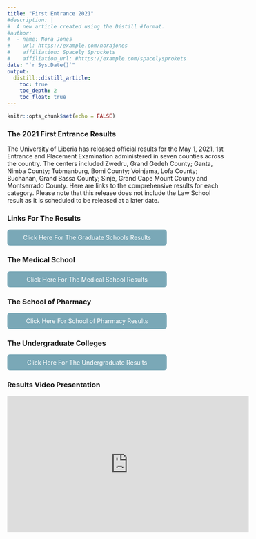 ```yaml
---
title: "First Entrance 2021"
#description: |
#  A new article created using the Distill #format.
#author:
#  - name: Nora Jones 
#    url: https://example.com/norajones
#    affiliation: Spacely Sprockets
#    affiliation_url: #https://example.com/spacelysprokets
date: "`r Sys.Date()`"
output:
  distill::distill_article:
    toc: true
    toc_depth: 2
    toc_float: true
---
```


```r
knitr::opts_chunk$set(echo = FALSE)
```
### The 2021 First Entrance Results

The University of Liberia has released official results for the May 1, 2021, 1st Entrance and Placement Examination administered in seven counties across the country.
The centers included Zwedru, Grand Gedeh County;
Ganta, Nimba County; Tubmanburg, Bomi County; Voinjama, Lofa County; Buchanan, Grand Bassa County; Sinje, Grand Cape Mount County and Montserrado County.
Here are links to the comprehensive results for each category. Please note that this release does not include the Law School result as it is scheduled to be released at a later date. 

### Links For The Results

<html>
  <head>
    <title>Title of the document</title>
    <style>
      .button {
        display: inline-block;
        padding: 10px 20px;
        text-align: center;
        text-decoration: none;
        color: #ffffff;
        background-color: #7aa8b7;
        border-radius: 6px;
        outline: none;
        transition: 0.3s;
      }
      .button:hover {
        background-color: #c2c7c7;
      }
    </style>
  </head>
  <body>
    <a class="button" href="https://l.facebook.com/l.php?u=https%3A%2F%2Fsyr.us%2Fej1%3Ffbclid%3DIwAR2PvXY0JcJvlrX-nO8EkS-hNtxE1517sGcD6UdsQk0SOD9GA3xF1F5bFnI&h=AT2-SjvHXX1UoNHNHVuQURJJ1ueIt_fW_zEse_SwL-B2Q-sfuntKohcGHfYEVYeyWg_uNPCFWkgqDQIkMGI2MDmhTmLqYJK5CmFhQngdiFx8PdIq0bMuIpdD94TPsdeGwhLA9Q4MjQ&__tn__=-UK-R&c[0]=AT0VUOUsF3QCaN0Jnb0vErqZpWGDyML6VE-wJEdRXiNj__MVonSVPWD5KOu8xgj3wKTVT798IvZXk7voayg7tOt6xyzBzExkLH-c_DnLo3YLdgohtX4TGfKzQ2kCLH96bSnfK1tSRd1-44dTs87AwJoSagdyhA">Click Here For The Graduate Schools Results</a>
  </body>
</html>



### The  Medical School

<html>
  <head>
    <title>Title of the document</title>
    <style>
      .button {
        display: inline-block;
        padding: 10px 20px;
        text-align: center;
        text-decoration: none;
        color: #ffffff;
        background-color: #7aa8b7;
        border-radius: 6px;
        outline: none;
        transition: 0.3s;
      }
      .button:hover {
        background-color: #c2c7c7;
      }
    </style>
  </head>
  <body>
    <a class="button" href="https://l.facebook.com/l.php?u=https%3A%2F%2Fsyr.us%2F9vE%3Ffbclid%3DIwAR2LftqJgSGrOCdu0XEp6daq6TpXQ2uzx3KWB32fsJX1ki5Xy_Ep5PtLlgQ&h=AT08Cs-7xsJLBA286m3Y7y-pL88Pw_OhDmw2aBqKnDwXEAG9-6y4EpA2IPsmWfnQlsmXsfsLwVw2I0Y_dohfsPNVcvVifT8am8BpS59Vqo61Y0rsIRxO9UsWijdhYtoF4yOaFI3lrQ&__tn__=-UK-R&c[0]=AT0VUOUsF3QCaN0Jnb0vErqZpWGDyML6VE-wJEdRXiNj__MVonSVPWD5KOu8xgj3wKTVT798IvZXk7voayg7tOt6xyzBzExkLH-c_DnLo3YLdgohtX4TGfKzQ2kCLH96bSnfK1tSRd1-44dTs87AwJoSagdyhA">Click Here For The Medical School Results</a>
  </body>
</html>


### The  School of Pharmacy 


<html>
  <head>
    <title>Title of the document</title>
    <style>
      .button {
        display: inline-block;
        padding: 10px 20px;
        text-align: center;
        text-decoration: none;
        color: #ffffff;
        background-color: #7aa8b7;
        border-radius: 6px;
        outline: none;
        transition: 0.3s;
      }
      .button:hover {
        background-color: #c2c7c7;
      }
    </style>
  </head>
  <body>
    <a class="button" href="https://l.facebook.com/l.php?u=https%3A%2F%2Fsyr.us%2F6hb%3Ffbclid%3DIwAR1K-fT42NKYxyFMU2krTqPH_mz4L-1k-hnKhBHn3m1RQEJWhfJvs029V4E&h=AT1GqmUAm5sw-P1OWAXS8l_aL4mx0_2W7buT23c4TeF-Oys0tJB8_nt-qlOBmNLogAjRlFfoUHB11g3ON4KwTztABGrcNuLbCmUE-uoWDQdqzuyOAceoExOCp9bKY67PSfU5f1d8Rw&__tn__=-UK-R&c[0]=AT0VUOUsF3QCaN0Jnb0vErqZpWGDyML6VE-wJEdRXiNj__MVonSVPWD5KOu8xgj3wKTVT798IvZXk7voayg7tOt6xyzBzExkLH-c_DnLo3YLdgohtX4TGfKzQ2kCLH96bSnfK1tSRd1-44dTs87AwJoSagdyhA">Click Here For School of Pharmacy Results</a>
  </body>
</html>

### The Undergraduate Colleges

<html>
  <head>
    <title>Title of the document</title>
    <style>
      .button {
        display: inline-block;
        padding-left:10px;
        padding-right:10px;
        text-align: center;
        text-decoration: none;
        color: #ffffff;
        background-color: #7aa8b7;
        border-radius: 6px;
        outline: none;
        transition: 0.3s;
      }
      .button:hover {
        background-color: #c2c7c7;
      }
      .button {width: 350px;}
      
    </style>
  </head>
  <body>
    <a class="button" href="https://l.facebook.com/l.php?u=https%3A%2F%2Fsyr.us%2Fq2C%3Ffbclid%3DIwAR30PQlahZdZdG1mfkdkJyfuZvUWTyBvPvsqBvC2BEfGmTTB-eU7yOH7n9o&h=AT0lNrBEtbO-GYQbfNgSQCjPyZ-HcbKShWpHkiW7KsmcSC65dQlfAOe7EGnezrtKK48n5TZidUcMqBOlzSVHoC5CQvk1ovEQX9U5yzXiQNA7a1h_mFsvnNLhJAFHWKJrFQlIoURLNg&__tn__=-UK-R&c[0]=AT0VUOUsF3QCaN0Jnb0vErqZpWGDyML6VE-wJEdRXiNj__MVonSVPWD5KOu8xgj3wKTVT798IvZXk7voayg7tOt6xyzBzExkLH-c_DnLo3YLdgohtX4TGfKzQ2kCLH96bSnfK1tSRd1-44dTs87AwJoSagdyhA">Click Here For The Undergraduate Results</a>
  </body>
</html>



### Results Video Presentation 

<iframe src="https://www.facebook.com/plugins/video.php?height=314&href=https%3A%2F%2Fweb.facebook.com%2Ftheuniversityofliberia%2Fvideos%2F206757904627698%2F&show_text=false&width=560&t=0" width="560" height="314" style="border:none;overflow:hidden" scrolling="no" frameborder="0" allowfullscreen="true" allow="autoplay; clipboard-write; encrypted-media; picture-in-picture; web-share" allowFullScreen="true"></iframe>
